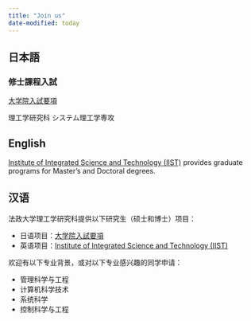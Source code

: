 ```yaml
---
title: "Join us"
date-modified: today
---
```



::: {.panel-tabset}
## 日本語
### 修士課程入試

[大学院入試要項](https://www.hosei.ac.jp/gs/jukensei/applicationguidelines/)

理工学研究科 システム理工学専攻

## English

[Institute of Integrated Science and Technology (IIST)](https://iist.hosei.ac.jp) provides graduate programs for Master's and Doctoral degrees.

## 汉语

法政大学理工学研究科提供以下研究生（硕士和博士）项目：

- 日语项目：[大学院入試要項](https://www.hosei.ac.jp/gs/jukensei/applicationguidelines/)
- 英语项目：[Institute of Integrated Science and Technology (IIST)](https://iist.hosei.ac.jp)

欢迎有以下专业背景，或对以下专业感兴趣的同学申请：

- 管理科学与工程
- 计算机科学技术
- 系统科学
- 控制科学与工程
:::